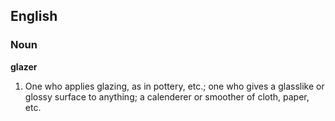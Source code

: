 ==English==

===Noun===

'''glazer'''

#One who applies glazing, as in pottery, etc.; one who gives a glasslike or glossy surface to anything; a calenderer or smoother of cloth, paper, etc.